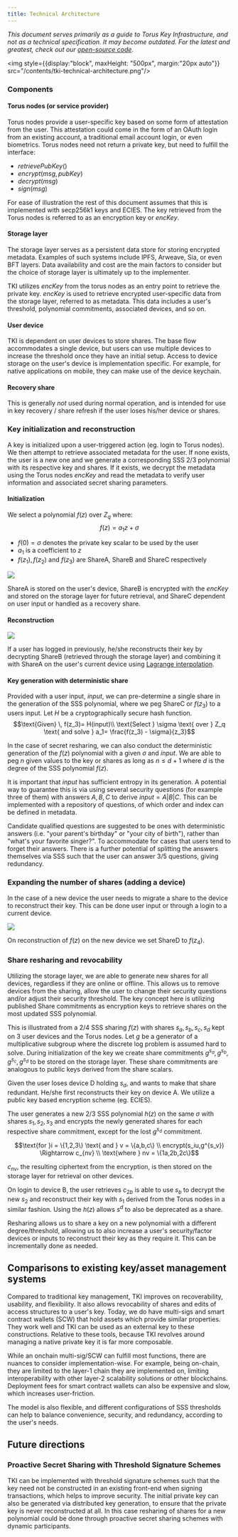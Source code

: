 ```yaml
---
title: Technical Architecture
---
```


<link rel="stylesheet" href="https://cdn.jsdelivr.net/npm/katex@0.11.0/dist/katex.min.css" />

_This document serves primarily as a guide to Torus Key Infrastructure, and not as a technical
specification. It may become outdated. For the latest and greatest, check out
our_ [_open-source code_](https://github.com/tkey/tkey).


<img style={{display:"block", maxHeight: "500px", margin:"20px auto"}} src="/contents/tki-technical-architecture.png"/>


### Components

#### Torus nodes (or service provider)

Torus nodes provide a user-specific key based on some form of attestation from the user. This attestation could come in the form of an OAuth login from an existing account, a traditional email account login, or even biometrics. Torus nodes need not return a private key, but need to fulfill the interface:

- $retrievePubKey()$
- $encrypt(msg, pubKey)$
- $decrypt(msg)$
- $sign(msg)$

For ease of illustration the rest of this document assumes that this is implemented with secp256k1 keys and ECIES. The key retrieved from the Torus nodes is referred to as an encryption key or $encKey$.

#### Storage layer

The storage layer serves as a persistent data store for storing encrypted metadata. Examples of such systems include IPFS, Arweave, Sia, or even BFT layers. Data availability and cost are the main factors to consider but the choice of storage layer is ultimately up to the implementer.

TKI utilizes $encKey$ from the torus nodes as an entry point to retrieve the private key. $encKey$ is used to retrieve encrypted user-specific data from the storage layer, referred to as metadata. This data includes a user's threshold, polynomial commitments, associated devices, and so on.

#### User device

TKI is dependent on user devices to store shares. The base flow accommodates a single device, but users can use multiple devices to increase the threshold once they have an initial setup. Access to device storage on the user's device is implementation specific. For example, for native applications on mobile, they can make use of the device keychain.

#### Recovery share

This is generally *not* used during normal operation, and is intended for use in key recovery / share refresh if the user loses his/her device or shares.

### Key initialization and reconstruction

A key is initialized upon a user-triggered action (eg. login to Torus nodes). We then attempt to retrieve associated metadata for the user. If none exists, the user is a new one and we generate a corresponding SSS 2/3 polynomial with its respective key and shares. If it exists, we decrypt the metadata using the Torus nodes $encKey$ and read the metadata to verify user information and associated secret sharing parameters.

#### Initialization

We select a polynomial $f(z)$ over $Z_q$ where: $$f(z) = a_1z + \sigma$$
* $f(0) = \sigma$ denotes the private key scalar to be used by the user
* $a_1$ is a coefficient to $z$
* $f(z_1),f(z_2)$ and $f(z_3)$ are ShareA, ShareB and ShareC respectively

![](https://hackmd.io/_uploads/SJU6kNwa8.png)


ShareA is stored on the user's device, ShareB is encrypted with the $encKey$ and stored on the storage layer for future retrieval, and ShareC dependent on user input or handled as a recovery share.

#### Reconstruction

![](https://hackmd.io/_uploads/BkQMlVvaU.png)

If a user has logged in previously, he/she reconstructs their key by decrypting ShareB (retrieved through the storage layer) and combining it with ShareA on the user's current device using [Lagrange interpolation](https://brilliant.org/wiki/lagrange-interpolation/#:~:text=Lagrange%20Interpolation,proof%20of%20the%20theorem%20below).

#### Key generation with deterministic share

Provided with a user input, $input$, we can pre-determine a single share in the generation of the SSS polynomial, where we peg ShareC or $f(z_3)$ to a users input. Let $H$ be a cryptographically secure hash function.
$$\text{Given} \, f(z_3)= H(input)\\ \text{Select } \sigma \text{ over } Z_q \text{ and solve } a_1= \frac{f(z_3) - \sigma}{z_3}$$

In the case of secret resharing, we can also conduct the deterministic generation of the $f(z)$ polynomial with a given $\sigma$ and $input$. We are able to peg $n$ given values to the key or shares as long as $n\le d + 1$ where $d$ is the degree of the SSS polynomial $f(z)$.

It is important that $input$ has sufficient entropy in its generation. A potential way to guarantee this is via using several security questions (for example three of them) with answers $A,B,C$ to derive $input = A|B|C$. This can be implemented with a repository of questions, of which order and index can be defined in metadata.

Candidate qualified questions are suggested to be ones with deterministic answers (i.e. "your parent's birthday" or "your city of birth"), rather than "what's your favorite singer?". To accommodate for cases that users tend to forget their answers. There is a further potential of splitting the answers themselves via SSS such that the user can answer 3/5 questions, giving redundancy.

### Expanding the number of shares (adding a device)

In the case of a new device the user needs to migrate a share to the device to reconstruct their key. This can be done user input or through a login to a current device.

![](https://hackmd.io/_uploads/SJpLgEvaL.png)

On reconstruction of $f(z)$ on the new device we set ShareD to $f(z_4)$.

### Share resharing and revocability

Utilizing the storage layer, we are able to generate new shares for all devices, regardless if they are online or offline. This allows us to remove devices from the sharing, allow the user to change their security questions and/or adjust their security threshold. The key concept here is utilizing published Share commitments as encryption keys to retrieve shares on the most updated SSS polynomial.

This is illustrated from a 2/4 SSS sharing $f(z)$ with shares $s_a, s_b, s_c, s_d$ kept on 3 user devices and the Torus nodes. Let $g$ be a generator of a multiplicative subgroup where the discrete log problem is assumed hard to solve. During initialization of the key we create share commitments $g^{s_a}, g^{s_b}, g^{s_c}, g^{s_d}$ to be stored on the storage layer. These share commitments are analogous to public keys derived from the share scalars.


Given the user loses device D holding $s_d$, and wants to make that share redundant. He/she first reconstructs their key on device A. We utilize a public key based encryption scheme (eg. ECIES).

The user generates a new 2/3 SSS polynomial $h(z)$ on the same $\sigma$ with shares $s_1, s_2, s_3$ and encrypts the newly generated shares for each respective share commitment, except for the lost $g^{s_d}$ commitment.

$$\text{for }i = \{1,2,3\}  \text{ and } v = \{a,b,c\} \\   encrypt(s_iu,g^{s_v}) \Rightarrow c_{nv} \\
\text{where } nv = \{1a,2b,2c\}$$

$c_{nv}$, the resulting ciphertext from the encryption, is then stored on the storage layer for retrieval on other devices.

On login to device B, the user retrieves $c_{2b}$ is able to use $s_b$ to decrypt the new $s_2$ and reconstruct their key with $s_1$ derived from the Torus nodes in a similar fashion. Using the $h(z)$ allows $s^d$ to also be deprecated as a share.

Resharing allows us to share a key on a new polynomial with a different degree/threshold, allowing us to also increase a user's security/factor devices or inputs to reconstruct their key as they require it. This can be incrementally done as needed.



## Comparisons to existing key/asset management systems

Compared to traditional key management, TKI improves on recoverability, usability, and flexibility. It also allows revocability of shares and edits of access structures to a user's key. Today, we do have multi-sigs and smart contract wallets (SCW) that hold assets which provide similar properties. They work well and TKI can be used as an external key to these constructions. Relative to these tools, because TKI revolves around managing a native private key it is far more composable.

While an onchain multi-sig/SCW can fulfill most functions, there are nuances to consider implementation-wise. For example, being on-chain, they are limited to the layer-1 chain they are implemented on, limiting interoperability with other layer-2 scalability solutions or other blockchains. Deployment fees for smart contract wallets can also be expensive and slow, which increases user-friction.

The model is also flexible, and different configurations of SSS thresholds can help to balance convenience, security, and redundancy, according to the user's needs.

## Future directions

### Proactive Secret Sharing with Threshold Signature Schemes

TKI can be implemented with threshold signature schemes such that the key need not be constructed in an existing front-end when signing transactions, which helps to improve security. The initial private key can also be generated via distributed key generation, to ensure that the private key is never reconstructed at all. In this case resharing of shares for a new polynomial could be done through proactive secret sharing schemes with dynamic participants.
